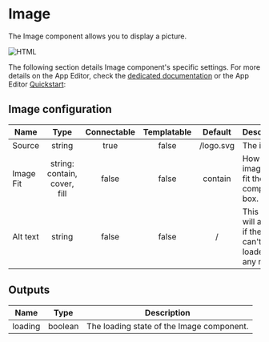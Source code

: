 
# Image

The Image component allows you to display a picture.

![HTML](../../assets/apps/4_app_component_library/image_api.png.webp)

The following section details Image component's specific settings. For more details on the App Editor, check the [dedicated documentation](../0_app_editor/index.mdx) or the App Editor [Quickstart](../../getting_started/7_apps_quickstart/index.mdx):

<div className="grid grid-cols-2 gap-6 mb-4">
	<DocCard
		color="orange"
		title="App Editor Documentation"
		description="The app editor is a low-code builder to create custom User Interfaces with a mix of drag-and-drop and code."
		href="/docs/apps/app_editor"
	/>
	<DocCard
		color="orange"
		title="Apps Quickstart"
		description="Learn how to build your first app in a matter of minutes."
		href="/docs/getting_started/apps_quickstart"
	/>
</div>

## Image configuration

| Name      |             Type             | Connectable | Templatable |  Default  | Description                                                        |
| --------- | :--------------------------: | :---------: | :---------: | :-------: | ------------------------------------------------------------------ |
| Source    |            string            |    true     |    false    | /logo.svg | The image.                                                         |
| Image Fit | string: contain, cover, fill |    false    |    false    |  contain  | How the image will fit the component box.                          |
| Alt text  |            string            |    false    |    false    |     /     | This text will appear if the image can't be loaded for any reason. |

## Outputs

| Name    |  Type   | Description                               |
| ------- | :-----: | ----------------------------------------- |
| loading | boolean | The loading state of the Image component. |

